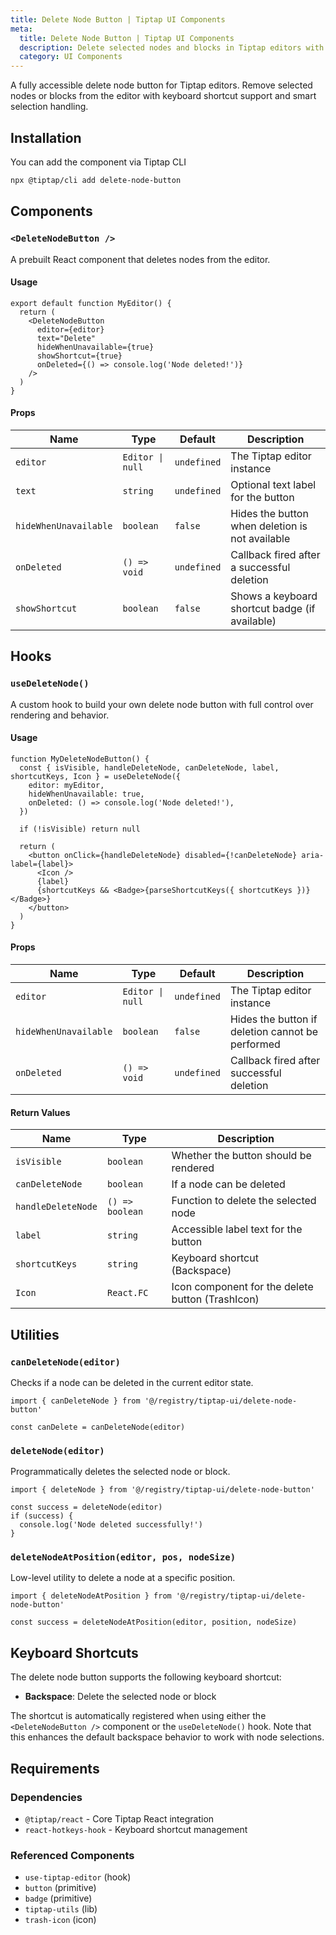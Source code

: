 ```yaml
---
title: Delete Node Button | Tiptap UI Components
meta:
  title: Delete Node Button | Tiptap UI Components
  description: Delete selected nodes and blocks in Tiptap editors with keyboard shortcuts, intelligent selection handling, and accessibility support.
  category: UI Components
---
```



A fully accessible delete node button for Tiptap editors. Remove selected nodes or blocks from the editor with keyboard shortcut support and smart selection handling.

<CodeDemo isScrollable src="https://template.tiptap.dev/preview/tiptap-ui/delete-node-button" />

## Installation

You can add the component via Tiptap CLI

```bash
npx @tiptap/cli add delete-node-button
```

## Components

### `<DeleteNodeButton />`

A prebuilt React component that deletes nodes from the editor.

#### Usage

```tsx
export default function MyEditor() {
  return (
    <DeleteNodeButton
      editor={editor}
      text="Delete"
      hideWhenUnavailable={true}
      showShortcut={true}
      onDeleted={() => console.log('Node deleted!')}
    />
  )
}
```

#### Props

| Name                  | Type             | Default     | Description                                     |
| --------------------- | ---------------- | ----------- | ----------------------------------------------- |
| `editor`              | `Editor \| null` | `undefined` | The Tiptap editor instance                      |
| `text`                | `string`         | `undefined` | Optional text label for the button              |
| `hideWhenUnavailable` | `boolean`        | `false`     | Hides the button when deletion is not available |
| `onDeleted`           | `() => void`     | `undefined` | Callback fired after a successful deletion      |
| `showShortcut`        | `boolean`        | `false`     | Shows a keyboard shortcut badge (if available)  |

## Hooks

### `useDeleteNode()`

A custom hook to build your own delete node button with full control over rendering and behavior.

#### Usage

```tsx
function MyDeleteNodeButton() {
  const { isVisible, handleDeleteNode, canDeleteNode, label, shortcutKeys, Icon } = useDeleteNode({
    editor: myEditor,
    hideWhenUnavailable: true,
    onDeleted: () => console.log('Node deleted!'),
  })

  if (!isVisible) return null

  return (
    <button onClick={handleDeleteNode} disabled={!canDeleteNode} aria-label={label}>
      <Icon />
      {label}
      {shortcutKeys && <Badge>{parseShortcutKeys({ shortcutKeys })}</Badge>}
    </button>
  )
}
```

#### Props

| Name                  | Type             | Default     | Description                                      |
| --------------------- | ---------------- | ----------- | ------------------------------------------------ |
| `editor`              | `Editor \| null` | `undefined` | The Tiptap editor instance                       |
| `hideWhenUnavailable` | `boolean`        | `false`     | Hides the button if deletion cannot be performed |
| `onDeleted`           | `() => void`     | `undefined` | Callback fired after successful deletion         |

#### Return Values

| Name               | Type            | Description                                      |
| ------------------ | --------------- | ------------------------------------------------ |
| `isVisible`        | `boolean`       | Whether the button should be rendered            |
| `canDeleteNode`    | `boolean`       | If a node can be deleted                         |
| `handleDeleteNode` | `() => boolean` | Function to delete the selected node             |
| `label`            | `string`        | Accessible label text for the button             |
| `shortcutKeys`     | `string`        | Keyboard shortcut (Backspace)                    |
| `Icon`             | `React.FC`      | Icon component for the delete button (TrashIcon) |

## Utilities

### `canDeleteNode(editor)`

Checks if a node can be deleted in the current editor state.

```tsx
import { canDeleteNode } from '@/registry/tiptap-ui/delete-node-button'

const canDelete = canDeleteNode(editor)
```

### `deleteNode(editor)`

Programmatically deletes the selected node or block.

```tsx
import { deleteNode } from '@/registry/tiptap-ui/delete-node-button'

const success = deleteNode(editor)
if (success) {
  console.log('Node deleted successfully!')
}
```

### `deleteNodeAtPosition(editor, pos, nodeSize)`

Low-level utility to delete a node at a specific position.

```tsx
import { deleteNodeAtPosition } from '@/registry/tiptap-ui/delete-node-button'

const success = deleteNodeAtPosition(editor, position, nodeSize)
```

## Keyboard Shortcuts

The delete node button supports the following keyboard shortcut:

- **Backspace**: Delete the selected node or block

The shortcut is automatically registered when using either the `<DeleteNodeButton />` component or the `useDeleteNode()` hook. Note that this enhances the default backspace behavior to work with node selections.

## Requirements

### Dependencies

- `@tiptap/react` - Core Tiptap React integration
- `react-hotkeys-hook` - Keyboard shortcut management

### Referenced Components

- `use-tiptap-editor` (hook)
- `button` (primitive)
- `badge` (primitive)
- `tiptap-utils` (lib)
- `trash-icon` (icon)
